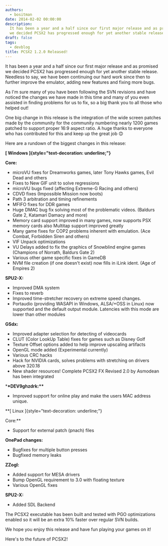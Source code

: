 ```yaml
---
authors:
  - bositman
date: 2014-02-02 00:00:00
description:
  It has been a year and a half since our first major release and as promised
  we decided PCSX2 has progressed enough for yet another stable release
draft: false
tags:
  - devblog
title: PCSX2 1.2.0 Released!
---
```


It has been a year and a half since our first major release and as
promised we decided PCSX2 has progressed enough for yet another stable
release. Needless to say, we have been continuing our hard work since
then to further improve the emulator, adding new features and fixing
more bugs.

<!-- truncate -->

As I'm sure many of you have been following the SVN revisions and have
noticed the changes we have made in this time and many of you even
assisted in finding problems for us to fix, so a big thank you to all
those who helped out!

One big change in this release is the integration of the wide screen
patches made by the community for the community numbering nearly 1200
games patched to support proper 16:9 aspect ratio. A huge thanks to
everyone who has contributed for this and keep up the great job
😊

Here are a rundown of the biggest changes in this release:

**[ Windows ]{style="text-decoration: underline;"}**

**Core:**

- microVU fixes for Dreamworks games, later Tony Hawks games, Evil
  Dead and others
- Fixes to New GIF unit to solve regressions
- microVU bugs fixed (affecting Extreme-G Racing and others)
- CDVD fixes (Impossible Mission now boots)
- Path 3 arbitration and timing refinements
- MFIFO fixes for DDR games
- Huge DMAC bug fix solving most of the problematic videos. (Baldurs
  Gate 2, Katamari Damacy and more)
- Memory card support improved in many games, now supports PSX memory
  cards also Multitap support improved greatly
- Many game fixes for COP2 problems inherent with emulation. (Ace
  Combat, Forbidden Siren and others)
- VIF Unpack optimizations
- VU Delays added to fix the graphics of Snowblind engine games
  (Champions of Norrath, Baldurs Gate 2)
- Various other game specific fixes in GameDB
- NVM file creation (if one doesn't exist) now fills in iLink ident.
  (Age of Empires 2)

**SPU2-X:**

- Improved DMA system
- Fixes to reverb
- Improved time-stretcher recovery on extreme speed changes.
- Portaudio (providing WASAPI in Windows, ALSA/+OSS in Linux) now
  supported and the default output module. Latencies with this mode
  are lower than other modules

**GSdx:**

- Improved adapter selection for detecting of videocards
- CLUT (Color LookUp Table) fixes for games such as Disney Golf
- Texture Offset options added to help improve upscaling artifacts
- OpenGL mode added (Experimental currently)
- Various CRC hacks
- Hack for NVIDIA cards, solves problems with stretching on drivers
  above 320.18
- New shader resources! Complete PCSX2 FX Revised 2.0 by Asmodean has
  been integrated

\***\*DEV9ghzdrk:\*\***

- Improved support for online play and make the users MAC address
  unique.

\*\*[ Linux ]{style="text-decoration: underline;"}

Core:\*\*

- Support for external patch (pnach) files

**OnePad changes:**

- Bugfixes for multiple button presses
- Bugfixed memory leaks

**ZZogl:**

- Added support for MESA drivers
- Bump OpenGL requirement to 3.0 with floating texture
- Various OpenGL fixes

**SPU2-X:**

- Added SDL Backend

The PCSX2 executable has been built and tested with PGO optimizations
enabled so it will be an extra 10% faster over regular SVN builds.

We hope you enjoy this release and have fun playing your games on it!

Here's to the future of PCSX2!
